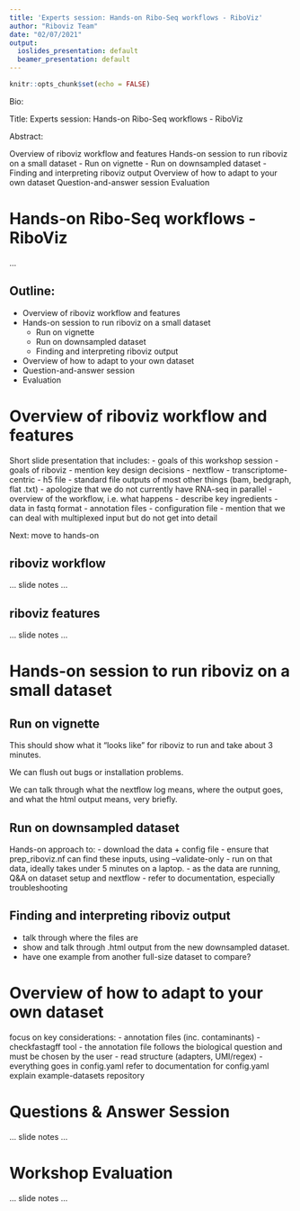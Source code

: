 ```yaml
---
title: 'Experts session: Hands-on Ribo-Seq workflows - RiboViz'
author: "Riboviz Team"
date: "02/07/2021"
output:
  ioslides_presentation: default
  beamer_presentation: default
---
```


```r
knitr::opts_chunk$set(echo = FALSE)
```

<script src="https://ajax.googleapis.com/ajax/libs/jquery/1.12.2/jquery.min.js"></script>

<script>
    $(document).ready(function() {
      $('slide:not(.title-slide, .backdrop, .segue)').append('<footer label=\"bit.ly/..."></footer>');
    })
</script>

<style>
  footer:after {
    content: attr(label);
    font-size: 12pt;
    position: absolute;
    bottom: 20px;
    left: 100px;
    line-height: 1.9;
  }
</style>

<style type="text/css">
slides > slide:not(.nobackground):after {
  content: '';
}
</style>

<div class="notes">

Bio:

Title: Experts session: Hands-on Ribo-Seq workflows - RiboViz

Abstract:

Overview of riboviz workflow and features
Hands-on session to run riboviz on a small dataset
 - Run on vignette
 - Run on downsampled dataset
 - Finding and interpreting riboviz output
Overview of how to adapt to your own dataset
Question-and-answer session
Evaluation

</div>

# Hands-on Ribo-Seq workflows - RiboViz


<div class="notes">

...

</div>

## Outline:

* Overview of riboviz workflow and features
* Hands-on session to run riboviz on a small dataset
  - Run on vignette
  - Run on downsampled dataset
  - Finding and interpreting riboviz output
* Overview of how to adapt to your own dataset
* Question-and-answer session
* Evaluation



# Overview of riboviz workflow and features

<div class="notes">

Short slide presentation that includes:
 - goals of this workshop session
 - goals of riboviz
 - mention key design decisions
    - nextflow
    - transcriptome-centric 
    - h5 file 
    - standard file outputs of most other things (bam, bedgraph, flat .txt) 
    - apologize that we do not currently have RNA-seq in parallel
 - overview of the workflow, i.e. what happens
 - describe key ingredients 
    - data in fastq format
    - annotation files 
    - configuration file 
    - mention that we can deal with multiplexed input but do not get into detail

Next: move to hands-on

</div>

## riboviz workflow 

<div class="notes">
... slide notes ...
</div>

## riboviz features 

<div class="notes">
... slide notes ...
</div>



# Hands-on session to run riboviz on a small dataset

## Run on vignette  

<div class="notes">
This should show what it "looks like" for riboviz to run and take about 3 minutes.

We can flush out bugs or installation problems.

We can talk through what the nextflow log means, where the output goes, and what the html output means, very briefly.
</div>

## Run on downsampled dataset  

<div class="notes">
Hands-on approach to:
 - download the data + config file
 - ensure that prep_riboviz.nf can find these inputs, using --validate-only
 - run on that data, ideally takes under 5 minutes on a laptop.
 - as the data are running, Q&A on dataset setup and nextflow
 - refer to documentation, especially troubleshooting
</div>

## Finding and interpreting riboviz output  

<div class="notes">
 - talk through where the files are
 - show and talk through .html output from the new downsampled dataset.
 - have one example from another full-size dataset to compare?
</div>



# Overview of how to adapt to your own dataset

<div class="notes">
focus on key considerations: 
 - annotation files (inc. contaminants) - checkfastagff tool
 - the annotation file follows the biological question and must be chosen by the user
 - read structure (adapters, UMI/regex)
 - everything goes in config.yaml
refer to documentation for config.yaml
explain example-datasets repository
</div>



# Questions & Answer Session

<div class="notes">
... slide notes ...
</div>



# Workshop Evaluation

<div class="notes">
... slide notes ...
</div>